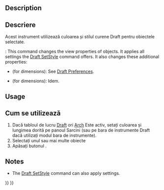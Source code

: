 <languages/>

{{Docnav
|[[Draft_WorkingPlaneProxy|WorkingPlaneProxy]]
|[[Draft_Heal|Heal]]
|[[Draft_Workbench|Draft]]
|IconL=Draft_WorkingPlaneProxy.svg
|IconR=Draft_Heal.svg
|IconC=Workbench_Draft.svg
}}

<div class="mw-translate-fuzzy">
{{GuiCommand/ro
|Name=Draft Apply
|Name/ro=Draft Apply
|MenuLocation=Draft → Utilities → Apply style
|Workbenches=[[Draft_Workbench/ro|Draft]], [[Arch_Workbench/ro|Arch]]
|SeeAlso=[[Draft_SetStyle|Draft SetStyle]]
}}
</div>

==Description==

<div class="mw-translate-fuzzy">
==Descriere==
Acest instrument utilizează culoarea și stilul curene Draft  pentru obiectele selectate.
</div>

{{Version|0.21}}: This command changes the view properties of objects. It applies all settings the [[Draft_SetStyle|Draft SetStyle]] command offers. It also changes these additional properties:
* {{PropertyView|Decimals}} (for dimensions): See [[Draft_Preferences#Texts_and_dimensions|Draft Preferences]].
* {{PropertyView|ShowLine}} (for dimensions): Idem.

==Usage==

<div class="mw-translate-fuzzy">
==Cum se utilizează==
# Dacă tabloul de lucru [[Draft Workbench|Draft]] ori [[Arch Workbench|Arch]] Este activ, setați culoarea și lungimea dorită pe panoul Sarcini (sau pe bara de instrumente Draft dacă utilizați modul bara de instrumente).
# Selectați unul sau mai multe obiecte
# Apăsați butonul {{KEY|[[Image:Draft_Apply.png|16px]] [[Draft Apply|Apply style]]}} .
</div>

==Notes==

* The [[Draft_SetStyle|Draft SetStyle]] command can also apply settings.


{{Docnav
|[[Draft_WorkingPlaneProxy|WorkingPlaneProxy]]
|[[Draft_Heal|Heal]]
|[[Draft_Workbench|Draft]]
|IconL=Draft_WorkingPlaneProxy.svg
|IconR=Draft_Heal.svg
|IconC=Workbench_Draft.svg
}}

{{Draft Tools navi{{#translation:}}}}
{{Userdocnavi{{#translation:}}}}
